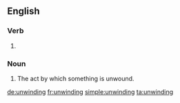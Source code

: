==English==

===Verb===
{{head|en|present participle}}

# {{present participle of|unwind|lang=en|nocat=1}}

===Noun===
{{en-noun}}

# The act by which something is unwound.

[[de:unwinding]]
[[fr:unwinding]]
[[simple:unwinding]]
[[ta:unwinding]]